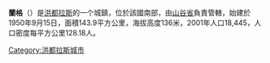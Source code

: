 '''蘭格'''（{{lang-es|Langue}}）是[[洪都拉斯|洪都拉斯]]的一个城鎮，位於該國南部，由[[山谷省_(洪都拉斯)|山谷省]]負責管轄，始建於1950年9月15日，面積143.9平方公里，海拔高度136米，2001年人口18,445，人口密度每平方公里128.18人。

{{coord|13|37|N|87|39|W|display=title|region:HN_type:city_source:GNS-enwiki}}

{{Honduras-geo-stub}}
[[Category:洪都拉斯城市|Category:洪都拉斯城市]]